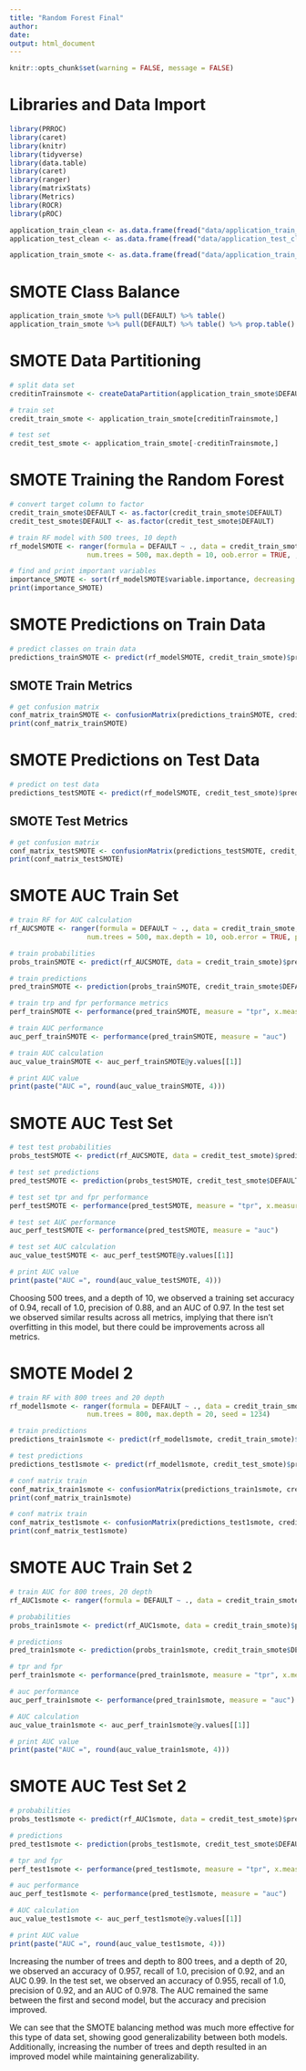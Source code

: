 ---
title: "Random Forest Final"
author: 
date:
output: html_document
---

```{r}
knitr::opts_chunk$set(warning = FALSE, message = FALSE)
```

# Libraries and Data Import
```{r}
library(PRROC)
library(caret)
library(knitr)
library(tidyverse)
library(data.table)
library(caret)
library(ranger)
library(matrixStats)
library(Metrics)
library(ROCR)
library(pROC)

application_train_clean <- as.data.frame(fread("data/application_train_clean.csv"))
application_test_clean <- as.data.frame(fread("data/application_test_clean.csv"))

application_train_smote <- as.data.frame(fread("data/application_train_smote.csv"))
```

# SMOTE Class Balance
```{r}
application_train_smote %>% pull(DEFAULT) %>% table()
application_train_smote %>% pull(DEFAULT) %>% table() %>% prop.table() %>% round(2)
```

# SMOTE Data Partitioning
```{r}
# split data set
creditinTrainsmote <- createDataPartition(application_train_smote$DEFAULT, p=.7, list=FALSE)

# train set
credit_train_smote <- application_train_smote[creditinTrainsmote,]

# test set
credit_test_smote <- application_train_smote[-creditinTrainsmote,]
```


# SMOTE Training the Random Forest
```{r}
# convert target column to factor
credit_train_smote$DEFAULT <- as.factor(credit_train_smote$DEFAULT)
credit_test_smote$DEFAULT <- as.factor(credit_test_smote$DEFAULT)

# train RF model with 500 trees, 10 depth
rf_modelSMOTE <- ranger(formula = DEFAULT ~ ., data = credit_train_smote, 
                   num.trees = 500, max.depth = 10, oob.error = TRUE, , importance = 'impurity', seed = 1234)

# find and print important variables
importance_SMOTE <- sort(rf_modelSMOTE$variable.importance, decreasing = TRUE)
print(importance_SMOTE)
```

# SMOTE Predictions on Train Data
```{r}
# predict classes on train data
predictions_trainSMOTE <- predict(rf_modelSMOTE, credit_train_smote)$predictions
```

## SMOTE Train Metrics
```{r}
# get confusion matrix
conf_matrix_trainSMOTE <- confusionMatrix(predictions_trainSMOTE, credit_train_smote$DEFAULT)
print(conf_matrix_trainSMOTE)
```

# SMOTE Predictions on Test Data
```{r}
# predict on test data
predictions_testSMOTE <- predict(rf_modelSMOTE, credit_test_smote)$predictions
```

## SMOTE Test Metrics
```{r}
# get confusion matrix
conf_matrix_testSMOTE <- confusionMatrix(predictions_testSMOTE, credit_test_smote$DEFAULT)
print(conf_matrix_testSMOTE)
```

# SMOTE AUC Train Set
```{r}
# train RF for AUC calculation
rf_AUCSMOTE <- ranger(formula = DEFAULT ~ ., data = credit_train_smote, 
                   num.trees = 500, max.depth = 10, oob.error = TRUE, probability = TRUE, importance = 'impurity', seed = 1234)

# train probabilities
probs_trainSMOTE <- predict(rf_AUCSMOTE, data = credit_train_smote)$predictions[, 2]

# train predictions
pred_trainSMOTE <- prediction(probs_trainSMOTE, credit_train_smote$DEFAULT)

# train trp and fpr performance metrics
perf_trainSMOTE <- performance(pred_trainSMOTE, measure = "tpr", x.measure = "fpr")

# train AUC performance
auc_perf_trainSMOTE <- performance(pred_trainSMOTE, measure = "auc")

# train AUC calculation
auc_value_trainSMOTE <- auc_perf_trainSMOTE@y.values[[1]]

# print AUC value
print(paste("AUC =", round(auc_value_trainSMOTE, 4)))
```

# SMOTE AUC Test Set
```{r}
# test test probabilities
probs_testSMOTE <- predict(rf_AUCSMOTE, data = credit_test_smote)$predictions[, 2]

# test set predictions
pred_testSMOTE <- prediction(probs_testSMOTE, credit_test_smote$DEFAULT)

# test set tpr and fpr performance
perf_testSMOTE <- performance(pred_testSMOTE, measure = "tpr", x.measure = "fpr")

# test set AUC performance
auc_perf_testSMOTE <- performance(pred_testSMOTE, measure = "auc")

# test set AUC calculation
auc_value_testSMOTE <- auc_perf_testSMOTE@y.values[[1]]

# print AUC value
print(paste("AUC =", round(auc_value_testSMOTE, 4)))
```

Choosing 500 trees, and a depth of 10, we observed a training set accuracy of 0.94, recall of 1.0, precision of 0.88, and an AUC of 0.97.  In the test set we observed similar results across all metrics, implying that there isn’t overfitting in this model, but there could be improvements across all metrics.

# SMOTE Model 2
```{r}
# train RF with 800 trees and 20 depth
rf_model1smote <- ranger(formula = DEFAULT ~ ., data = credit_train_smote, , importance = 'impurity',
                   num.trees = 800, max.depth = 20, seed = 1234)

# train predictions
predictions_train1smote <- predict(rf_model1smote, credit_train_smote)$predictions

# test predictions
predictions_test1smote <- predict(rf_model1smote, credit_test_smote)$predictions

# conf matrix train
conf_matrix_train1smote <- confusionMatrix(predictions_train1smote, credit_train_smote$DEFAULT)
print(conf_matrix_train1smote)

# conf matrix train
conf_matrix_test1smote <- confusionMatrix(predictions_test1smote, credit_test_smote$DEFAULT)
print(conf_matrix_test1smote)
```

# SMOTE AUC Train Set 2
```{r}
# train AUC for 800 trees, 20 depth
rf_AUC1smote <- ranger(formula = DEFAULT ~ ., data = credit_train_smote, num.trees = 800, max.depth = 20, probability = TRUE, importance = 'impurity', seed = 1234)

# probabilities
probs_train1smote <- predict(rf_AUC1smote, data = credit_train_smote)$predictions[, 2]

# predictions
pred_train1smote <- prediction(probs_train1smote, credit_train_smote$DEFAULT)

# tpr and fpr
perf_train1smote <- performance(pred_train1smote, measure = "tpr", x.measure = "fpr")

# auc performance
auc_perf_train1smote <- performance(pred_train1smote, measure = "auc")

# AUC calculation
auc_value_train1smote <- auc_perf_train1smote@y.values[[1]]

# print AUC value
print(paste("AUC =", round(auc_value_train1smote, 4)))

```

# SMOTE AUC Test Set 2
```{r}
# probabilities
probs_test1smote <- predict(rf_AUC1smote, data = credit_test_smote)$predictions[, 2]

# predictions
pred_test1smote <- prediction(probs_test1smote, credit_test_smote$DEFAULT)

# tpr and fpr
perf_test1smote <- performance(pred_test1smote, measure = "tpr", x.measure = "fpr")

# auc performance
auc_perf_test1smote <- performance(pred_test1smote, measure = "auc")

# AUC calculation
auc_value_test1smote <- auc_perf_test1smote@y.values[[1]]

# print AUC value
print(paste("AUC =", round(auc_value_test1smote, 4)))
```

Increasing the number of trees and depth to 800 trees, and a depth of 20, we observed an accuracy of 0.957, recall of 1.0, precision of 0.92, and an AUC 0.99. In the test set, we observed an accuracy of 0.955, recall of 1.0, precision of 0.92, and an AUC of 0.978. The AUC remained the same between the first and second model, but the accuracy and precision improved.

We can see that the SMOTE balancing method was much more effective for this type of data set, showing good generalizability between both models. Additionally, increasing the number of trees and depth resulted in an improved model while maintaining generalizability.

